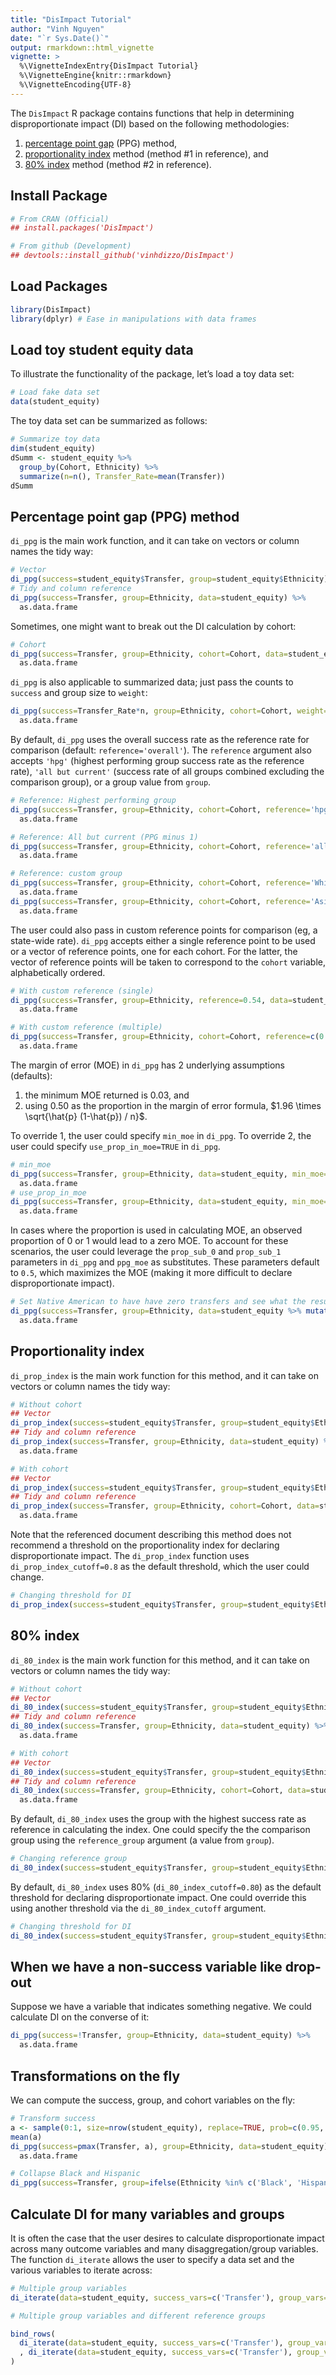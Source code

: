 ---
title: "DisImpact Tutorial"
author: "Vinh Nguyen"
date: "`r Sys.Date()`"
output: rmarkdown::html_vignette
vignette: >
  %\VignetteIndexEntry{DisImpact Tutorial}
  %\VignetteEngine{knitr::rmarkdown}
  %\VignetteEncoding{UTF-8}
---

The `DisImpact` R package contains functions that help in determining disproportionate impact (DI) based on the following methodologies:

1. [percentage point gap](https://www.cccco.edu/-/media/CCCCO-Website/About-Us/Divisions/Digital-Innovation-and-Infrastructure/Research/Files/PercentagePointGapMethod2017.ashx) (PPG) method,
2. [proportionality index](https://www.cccco.edu/-/media/CCCCO-Website/Files/DII/guidelines-for-measuring-disproportionate-impact-in-equity-plans-tfa-ada.pdf) method (method #1 in reference), and
3. [80% index](https://www.cccco.edu/-/media/CCCCO-Website/Files/DII/guidelines-for-measuring-disproportionate-impact-in-equity-plans-tfa-ada.pdf) method (method #2 in reference).

## Install Package
```{r}
# From CRAN (Official)
## install.packages('DisImpact')

# From github (Development)
## devtools::install_github('vinhdizzo/DisImpact')
```

## Load Packages
```{r, message=FALSE, warning=FALSE}
library(DisImpact)
library(dplyr) # Ease in manipulations with data frames
```

## Load toy student equity data
To illustrate the functionality of the package, let's load a toy data set:
```{r}
# Load fake data set
data(student_equity)
```

The toy data set can be summarized as follows:
```{r}
# Summarize toy data
dim(student_equity)
dSumm <- student_equity %>%
  group_by(Cohort, Ethnicity) %>%
  summarize(n=n(), Transfer_Rate=mean(Transfer))
dSumm
```

## Percentage point gap (PPG) method
`di_ppg` is the main work function, and it can take on vectors or column names the tidy way:
```{r}
# Vector
di_ppg(success=student_equity$Transfer, group=student_equity$Ethnicity) %>% as.data.frame
# Tidy and column reference
di_ppg(success=Transfer, group=Ethnicity, data=student_equity) %>%
  as.data.frame
```

Sometimes, one might want to break out the DI calculation by cohort:
```{r}
# Cohort
di_ppg(success=Transfer, group=Ethnicity, cohort=Cohort, data=student_equity) %>%
  as.data.frame
```

`di_ppg` is also applicable to summarized data; just pass the counts to `success` and group size to `weight`:
```{r}
di_ppg(success=Transfer_Rate*n, group=Ethnicity, cohort=Cohort, weight=n, data=dSumm) %>%
  as.data.frame
```

By default, `di_ppg` uses the overall success rate as the reference rate for comparison (default: `reference='overall'`).  The `reference` argument also accepts `'hpg'` (highest performing group success rate as the reference rate), `'all but current'` (success rate of all groups combined excluding the comparison group), or a group value from `group`.

```{r}
# Reference: Highest performing group
di_ppg(success=Transfer, group=Ethnicity, cohort=Cohort, reference='hpg', data=student_equity) %>%
  as.data.frame

# Reference: All but current (PPG minus 1)
di_ppg(success=Transfer, group=Ethnicity, cohort=Cohort, reference='all but current', data=student_equity) %>%
  as.data.frame

# Reference: custom group
di_ppg(success=Transfer, group=Ethnicity, cohort=Cohort, reference='White', data=student_equity) %>%
  as.data.frame
di_ppg(success=Transfer, group=Ethnicity, cohort=Cohort, reference='Asian', data=student_equity) %>%
  as.data.frame
```

The user could also pass in custom reference points for comparison (eg, a state-wide rate).  `di_ppg` accepts either a single reference point to be used or a vector of reference points, one for each cohort.  For the latter, the vector of reference points will be taken to correspond to the `cohort` variable, alphabetically ordered.
```{r}
# With custom reference (single)
di_ppg(success=Transfer, group=Ethnicity, reference=0.54, data=student_equity) %>%
  as.data.frame

# With custom reference (multiple)
di_ppg(success=Transfer, group=Ethnicity, cohort=Cohort, reference=c(0.5, 0.55), data=student_equity) %>%
  as.data.frame
```

The margin of error (MOE) in `di_ppg` has 2 underlying assumptions (defaults):

1. the minimum MOE returned is 0.03, and
2. using 0.50 as the proportion in the margin of error formula, $1.96 \times \sqrt{\hat{p} (1-\hat{p}) / n}$.

To override 1, the user could specify `min_moe` in `di_ppg`.  To override 2, the user could specify `use_prop_in_moe=TRUE` in `di_ppg`.
```{r}
# min_moe
di_ppg(success=Transfer, group=Ethnicity, data=student_equity, min_moe=0.02) %>%
  as.data.frame
# use_prop_in_moe
di_ppg(success=Transfer, group=Ethnicity, data=student_equity, min_moe=0.02, use_prop_in_moe=TRUE) %>%
  as.data.frame
```

In cases where the proportion is used in calculating MOE, an observed proportion of 0 or 1 would lead to a zero MOE.  To account for these scenarios, the user could leverage the `prop_sub_0` and `prop_sub_1` parameters in `di_ppg` and `ppg_moe` as substitutes.  These parameters default to `0.5`, which maximizes the MOE (making it more difficult to declare disproportionate impact).

```{r}
# Set Native American to have have zero transfers and see what the results
di_ppg(success=Transfer, group=Ethnicity, data=student_equity %>% mutate(Transfer=ifelse(Ethnicity=='Native American', 0, Transfer)), use_prop_in_moe=TRUE, prop_sub_0=0.1, prop_sub_1=0.9) %>%
  as.data.frame
```


## Proportionality index
`di_prop_index` is the main work function for this method, and it can take on vectors or column names the tidy way:

```{r}
# Without cohort
## Vector
di_prop_index(success=student_equity$Transfer, group=student_equity$Ethnicity) %>% as.data.frame
## Tidy and column reference
di_prop_index(success=Transfer, group=Ethnicity, data=student_equity) %>%
  as.data.frame

# With cohort
## Vector
di_prop_index(success=student_equity$Transfer, group=student_equity$Ethnicity, cohort=student_equity$Cohort) %>% as.data.frame
## Tidy and column reference
di_prop_index(success=Transfer, group=Ethnicity, cohort=Cohort, data=student_equity) %>%
  as.data.frame
```

Note that the referenced document describing this method does not recommend a threshold on the proportionality index for declaring disproportionate impact.  The `di_prop_index` function uses `di_prop_index_cutoff=0.8` as the default threshold, which the user could change.

```{r}
# Changing threshold for DI
di_prop_index(success=student_equity$Transfer, group=student_equity$Ethnicity, cohort=student_equity$Cohort, di_prop_index_cutoff=0.5) %>% as.data.frame
```

## 80% index
`di_80_index` is the main work function for this method, and it can take on vectors or column names the tidy way:

```{r}
# Without cohort
## Vector
di_80_index(success=student_equity$Transfer, group=student_equity$Ethnicity) %>% as.data.frame
## Tidy and column reference
di_80_index(success=Transfer, group=Ethnicity, data=student_equity) %>%
  as.data.frame

# With cohort
## Vector
di_80_index(success=student_equity$Transfer, group=student_equity$Ethnicity, cohort=student_equity$Cohort) %>% as.data.frame
## Tidy and column reference
di_80_index(success=Transfer, group=Ethnicity, cohort=Cohort, data=student_equity) %>%
  as.data.frame
```

By default, `di_80_index` uses the group with the highest success rate as reference in calculating the index.  One could specify the the comparison group using the `reference_group` argument (a value from `group`).

```{r}
# Changing reference group
di_80_index(success=student_equity$Transfer, group=student_equity$Ethnicity, cohort=student_equity$Cohort, reference_group='White') %>% as.data.frame
```

By default, `di_80_index` uses 80% (`di_80_index_cutoff=0.80`) as the default threshold for declaring disproportionate impact.  One could override this using another threshold via the `di_80_index_cutoff` argument.


```{r}
# Changing threshold for DI
di_80_index(success=student_equity$Transfer, group=student_equity$Ethnicity, cohort=student_equity$Cohort, di_80_index_cutoff=0.50) %>% as.data.frame
```

## When we have a non-success variable like drop-out
Suppose we have a variable that indicates something negative.  We could calculate DI on the converse of it:
```{r}
di_ppg(success=!Transfer, group=Ethnicity, data=student_equity) %>%
  as.data.frame
```

## Transformations on the fly
We can compute the success, group, and cohort variables on the fly:
```{r}
# Transform success
a <- sample(0:1, size=nrow(student_equity), replace=TRUE, prob=c(0.95, 0.05))
mean(a)
di_ppg(success=pmax(Transfer, a), group=Ethnicity, data=student_equity) %>%
  as.data.frame

# Collapse Black and Hispanic
di_ppg(success=Transfer, group=ifelse(Ethnicity %in% c('Black', 'Hispanic'), 'Black/Hispanic', Ethnicity), data=student_equity) %>% as.data.frame
```

## Calculate DI for many variables and groups
It is often the case that the user desires to calculate disproportionate impact across many outcome variables and many disaggregation/group variables.  The function `di_iterate` allows the user to specify a data set and the various variables to iterate across:
```{r}
# Multiple group variables
di_iterate(data=student_equity, success_vars=c('Transfer'), group_vars=c('Ethnicity', 'Gender'), cohort_vars=c('Cohort'), ppg_reference_groups='overall') %>% as.data.frame

# Multiple group variables and different reference groups

bind_rows(
  di_iterate(data=student_equity, success_vars=c('Transfer'), group_vars=c('Ethnicity', 'Gender'), cohort_vars=c('Cohort'), ppg_reference_groups='overall')
  , di_iterate(data=student_equity, success_vars=c('Transfer'), group_vars=c('Ethnicity', 'Gender'), cohort_vars=c('Cohort'), ppg_reference_groups=c('White', 'Male'), include_non_disagg_results=FALSE) %>% # include_non_disagg_results = FALSE: Already have this scenario in Overall run
)
```
